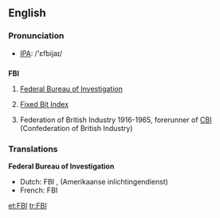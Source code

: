 ==English==

=== Pronunciation ===
*[[w:IPA|IPA]]: /'ɛfbijaɪ/

==={{initialism}}===
'''FBI'''

#{{US}} [[Federal Bureau of Investigation]]
#[[Fixed Bit Index]]
# {{UK}} Federation of British Industry 1916-1965, forerunner of [[CBI]] (Confederation of British Industry)

=== Translations ===
'''Federal Bureau of Investigation'''
*Dutch: FBI {{m}}, (Amerikaanse inlichtingendienst)
*French: FBI {{m}}

[[et:FBI]]
[[tr:FBI]]